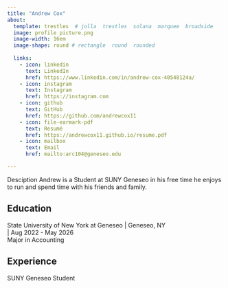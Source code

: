 ```yaml
---
title: "Andrew Cox" 
about:
  template: trestles  # jolla  trestles  solana  marquee  broadside
  image: profile picture.png
  image-width: 16em
  image-shape: round # rectangle  round  rounded
  
  links:
    - icon: linkedin
      text: LinkedIn
      href: https://www.linkedin.com/in/andrew-cox-40548124a/ 
    - icon: instagram
      text: Instagram
      href: https://instagram.com
    - icon: github
      text: GitHub
      href: https://github.com/andrewcox11
    - icon: file-earmark-pdf
      text: Resumé
      href: https://andrewcox11.github.io/resume.pdf
    - icon: mailbox
      text: Email
      href: mailto:arc104@geneseo.edu

---
```

Desciption
Andrew is a Student at SUNY Geneseo in his free time he enjoys to run and spend time with his friends and family.


## Education

State University of New York at Geneseo | Geneseo, NY <br> | Aug 2022 - May 2026 <br>
Major in Accounting 

## Experience

SUNY Geneseo Student 


